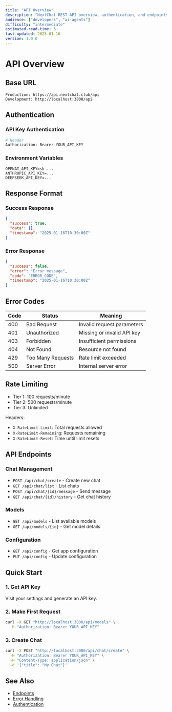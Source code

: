 ```yaml
---
title: "API Overview"
description: "NextChat REST API overview, authentication, and endpoints"
audience: ["developers", "ai-agents"]
difficulty: "intermediate"
estimated-read-time: 5
last-updated: 2025-01-16
version: 1.0.0
---
```


# API Overview

## Base URL

```
Production: https://api.nextchat.club/api
Development: http://localhost:3000/api
```

## Authentication

### API Key Authentication
```bash
# Header
Authorization: Bearer YOUR_API_KEY
```

### Environment Variables
```env
OPENAI_API_KEY=sk-...
ANTHROPIC_API_KEY=...
DEEPSEEK_API_KEY=...
```

## Response Format

### Success Response
```json
{
  "success": true,
  "data": {},
  "timestamp": "2025-01-16T10:30:00Z"
}
```

### Error Response
```json
{
  "success": false,
  "error": "Error message",
  "code": "ERROR_CODE",
  "timestamp": "2025-01-16T10:30:00Z"
}
```

## Error Codes

| Code | Status | Meaning |
|------|--------|---------|
| 400 | Bad Request | Invalid request parameters |
| 401 | Unauthorized | Missing or invalid API key |
| 403 | Forbidden | Insufficient permissions |
| 404 | Not Found | Resource not found |
| 429 | Too Many Requests | Rate limit exceeded |
| 500 | Server Error | Internal server error |

## Rate Limiting

- Tier 1: 100 requests/minute
- Tier 2: 500 requests/minute
- Tier 3: Unlimited

Headers:
- `X-RateLimit-Limit`: Total requests allowed
- `X-RateLimit-Remaining`: Requests remaining
- `X-RateLimit-Reset`: Time until limit resets

## API Endpoints

### Chat Management
- `POST /api/chat/create` - Create new chat
- `GET /api/chat/list` - List chats
- `POST /api/chat/{id}/message` - Send message
- `GET /api/chat/{id}/history` - Get chat history

### Models
- `GET /api/models` - List available models
- `GET /api/models/{id}` - Get model details

### Configuration
- `GET /api/config` - Get app configuration
- `PUT /api/config` - Update configuration

## Quick Start

### 1. Get API Key
Visit your settings and generate an API key.

### 2. Make First Request
```bash
curl -X GET "http://localhost:3000/api/models" \
  -H "Authorization: Bearer YOUR_API_KEY"
```

### 3. Create Chat
```bash
curl -X POST "http://localhost:3000/api/chat/create" \
  -H "Authorization: Bearer YOUR_API_KEY" \
  -H "Content-Type: application/json" \
  -d '{"title": "My Chat"}'
```

## See Also

- [Endpoints](./endpoints)
- [Error Handling](./error-handling)
- [Authentication](./authentication)
